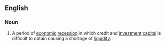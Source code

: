 ==English==

===Noun===
{{wikipedia}}
{{en-noun|sg=[[credit]] [[crunch]]|es}}

# A period of [[economic]] [[recession]] in which credit and [[investment]] [[capital]] is difficult to obtain causing a shortage of [[liquidity]].